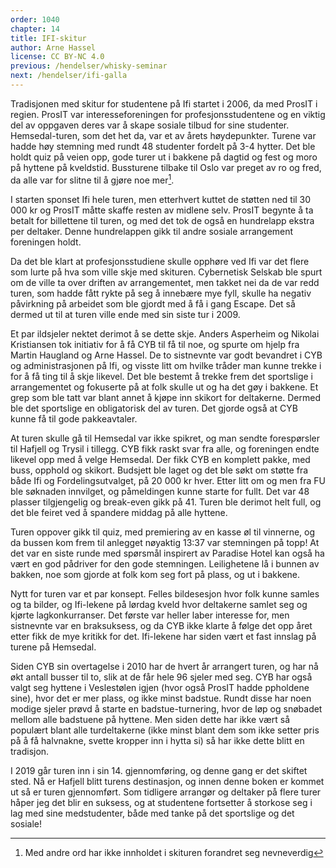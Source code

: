 ```yaml
---
order: 1040
chapter: 14
title: IFI-skitur
author: Arne Hassel
license: CC BY-NC 4.0
previous: /hendelser/whisky-seminar
next: /hendelser/ifi-galla
---
```


Tradisjonen med skitur for studentene på Ifi startet i 2006, da med ProsIT i regien. ProsIT var interesseforeningen 
for profesjonsstudentene og en viktig del av oppgaven deres var å skape sosiale tilbud for sine studenter. 
Hemsedal-turen, som det het da, var et av årets høydepunkter. Turene var hadde høy stemning med rundt 48 studenter 
fordelt på 3-4 hytter. Det ble holdt quiz på veien opp, gode turer ut i bakkene på dagtid og fest og moro på hyttene 
på kveldstid. Bussturene tilbake til Oslo var preget av ro og fred, da alle var for slitne til å gjøre noe mer[^1].

I starten sponset Ifi hele turen, men etterhvert kuttet de støtten ned til 30 000 kr og ProsIT måtte skaffe resten 
av midlene selv. ProsIT begynte å ta betalt for billettene til turen, og med det tok de også en hundrelapp ekstra 
per deltaker. Denne hundrelappen gikk til andre sosiale arrangement foreningen holdt.

Da det ble klart at profesjonsstudiene skulle opphøre ved Ifi var det flere som lurte på hva som ville skje med 
skituren. Cybernetisk Selskab ble spurt om de ville ta over driften av arrangementet, men takket nei da de var 
redd turen, som hadde fått rykte på seg å innebære mye fyll, skulle ha negativ påvirkning på arbeidet som ble 
gjordt med å få i gang Escape. Det så dermed ut til at turen ville ende med sin siste tur i 2009.

Et par ildsjeler nektet derimot å se dette skje. Anders Asperheim og Nikolai Kristiansen tok initiativ for å få 
CYB til få til noe, og spurte om hjelp fra Martin Haugland og Arne Hassel. De to sistnevnte var godt bevandret i 
CYB og administrasjonen på Ifi, og visste litt om hvilke tråder man kunne trekke i for å få ting til å skje 
likevel. Det ble bestemt å trekke frem det sportslige i arrangementet og fokuserte på at folk skulle ut og 
ha det gøy i bakkene. Et grep som ble tatt var blant annet å kjøpe inn skikort for deltakerne. Dermed ble det 
sportslige en obligatorisk del av turen. Det gjorde også at CYB kunne få til gode pakkeavtaler.

At turen skulle gå til Hemsedal var ikke spikret, og man sendte forespørsler til Hafjell og Trysil i tillegg. 
CYB fikk raskt svar fra alle, og foreningen endte likevel opp med å velge Hemsedal. Der fikk CYB en komplett 
pakke, med buss, opphold og skikort. Budsjett ble laget og det ble søkt om støtte fra både Ifi og 
Fordelingsutvalget, på 20 000 kr hver. Etter litt om og men fra FU ble søknaden innvilget, og påmeldingen 
kunne starte for fullt. Det var 48 plasser tilgjengelig og break-even gikk på 41. Turen ble derimot helt 
full, og det ble feiret ved å spandere middag på alle hyttene.

Turen oppover gikk til quiz, med premiering av en kasse øl til vinnerne, og da bussen kom frem til anlegget 
nøyaktig 13:37 var stemningen på topp! At det var en siste runde med spørsmål inspirert av Paradise Hotel 
kan også ha vært en god pådriver for den gode stemningen. Leilighetene lå i bunnen av bakken, noe som gjorde 
at folk kom seg fort på plass, og ut i bakkene.

Nytt for turen var et par konsept. Felles bildesesjon hvor folk kunne samles og ta bilder, og Ifi-lekene på 
lørdag kveld hvor deltakerne samlet seg og kjørte lagkonkurranser. Det første var heller laber interesse for, 
men sistnevnte var en braksuksess, og da CYB ikke klarte å følge det opp året etter fikk de mye kritikk for det. 
Ifi-lekene har siden vært et fast innslag på turene på Hemsedal.

Siden CYB sin overtagelse i 2010 har de hvert år arrangert turen, og har nå økt antall busser til to, slik at 
de får hele 96 sjeler med seg. CYB har også valgt seg hyttene i Veslestølen igjen (hvor også ProsIT hadde 
ppholdene sine), hvor det er mer plass, og ikke minst badstue. Rundt disse har noen modige sjeler prøvd å 
starte en badstue-turnering, hvor de løp og snøbadet mellom alle badstuene på hyttene. Men siden dette har 
ikke vært så populært blant alle turdeltakerne (ikke minst blant dem som ikke setter pris på å få halvnakne, 
svette kropper inn i hytta si) så har ikke dette blitt en tradisjon.

I 2019 går turen inn i sin 14. gjennomføring, og denne gang er det skiftet sted. Nå er Hafjell blitt turens 
destinasjon, og innen denne boken er kommet ut så er turen gjennomført. Som tidligere arrangør og deltaker 
på flere turer håper jeg det blir en suksess, og at studentene fortsetter å storkose seg i lag med sine 
medstudenter, både med tanke på det sportslige og det sosiale!

[^1]:Med andre ord har ikke innholdet i skituren forandret seg nevneverdig
